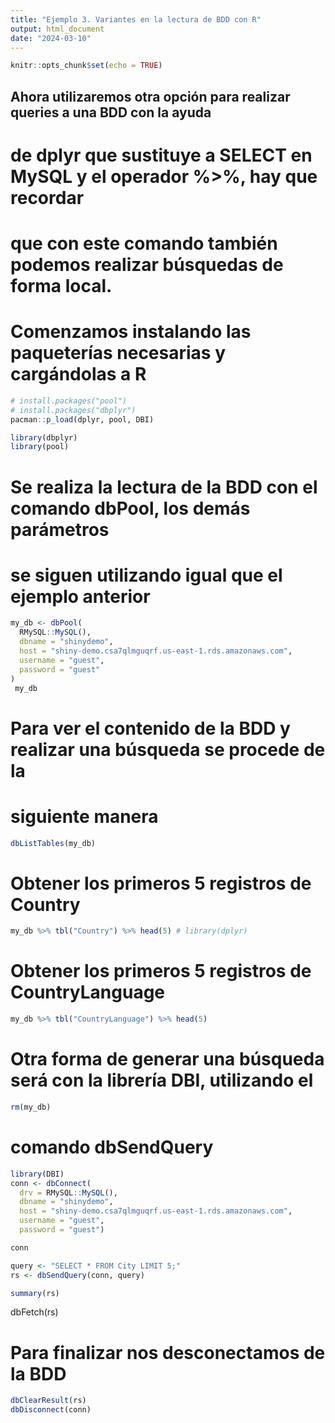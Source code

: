 ```yaml
---
title: "Ejemplo 3. Variantes en la lectura de BDD con R"
output: html_document
date: "2024-03-10"
---
```


```r
knitr::opts_chunk$set(echo = TRUE)
```


## Ahora utilizaremos otra opción para realizar queries a una BDD con la ayuda 
# de dplyr que sustituye a SELECT en MySQL y el operador %>%, hay que recordar 
# que con este comando también podemos realizar búsquedas de forma local.

# Comenzamos instalando las paqueterías necesarias y cargándolas a R

```r
# install.packages("pool")
# install.packages("dbplyr")
pacman::p_load(dplyr, pool, DBI)
```

```r
library(dbplyr)
library(pool)
```
# Se realiza la lectura de la BDD con el comando dbPool, los demás parámetros 
# se siguen utilizando igual que el ejemplo anterior
```r
my_db <- dbPool(
  RMySQL::MySQL(), 
  dbname = "shinydemo",
  host = "shiny-demo.csa7qlmguqrf.us-east-1.rds.amazonaws.com",
  username = "guest",
  password = "guest"
)
 my_db
```
# Para ver el contenido de la BDD y realizar una búsqueda se procede de la 
# siguiente manera
```r
dbListTables(my_db)
```
# Obtener los primeros 5 registros de Country
```r
my_db %>% tbl("Country") %>% head(5) # library(dplyr)
```
# Obtener los primeros 5 registros de CountryLanguage
```r
my_db %>% tbl("CountryLanguage") %>% head(5)
```
# Otra forma de generar una búsqueda será con la librería DBI, utilizando el 
```r
rm(my_db)
```

# comando dbSendQuery
```r
library(DBI)
conn <- dbConnect(
  drv = RMySQL::MySQL(),
  dbname = "shinydemo",
  host = "shiny-demo.csa7qlmguqrf.us-east-1.rds.amazonaws.com",
  username = "guest",
  password = "guest")

conn

```


```r
query <- "SELECT * FROM City LIMIT 5;"
rs <- dbSendQuery(conn, query)

summary(rs)
```



dbFetch(rs)

# Para finalizar nos desconectamos de la BDD
```r
dbClearResult(rs)
dbDisconnect(conn)
```